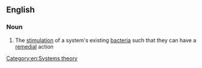 ==English==

===Noun===
{{wikipedia}}
{{en-noun}}

#{{biology}} The [[stimulation]] of a system's existing [[bacteria]] such that they can have a [[remedial]] action

[[Category:en:Systems theory]]